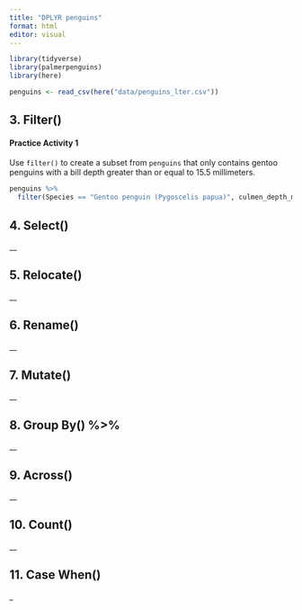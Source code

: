 ```yaml
---
title: "DPLYR penguins"
format: html
editor: visual
---
```


```r
library(tidyverse)
library(palmerpenguins)
library(here)
```

```r
penguins <- read_csv(here("data/penguins_lter.csv"))
```

## 3. Filter()

#### **Practice Activity 1**

Use `filter()` to create a subset from `penguins` that only contains gentoo penguins with a bill depth greater than or equal to 15.5 millimeters.

```r
penguins %>%
  filter(Species == "Gentoo penguin (Pygoscelis papua)", culmen_depth_mm >= 15.5)
```

## 4. Select()

\_\_

## 5. Relocate()

\_\_

## 6. Rename()

\_\_

## 7. Mutate()

\_\_

## 8. Group By() %\>%

\_\_

## 9. Across()

\_\_

## 10. Count()

\_\_

## 11. Case When()

\_
